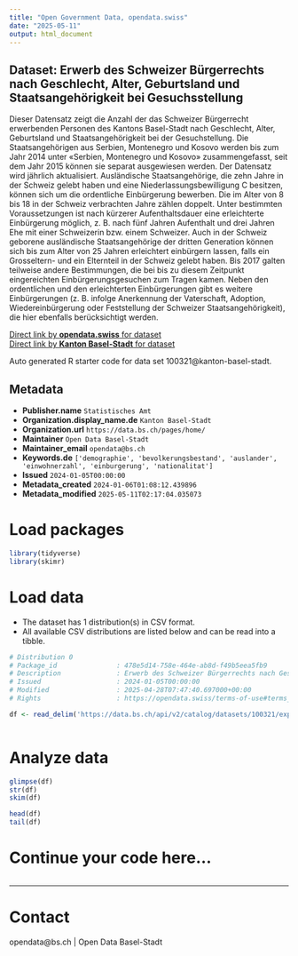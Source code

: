 ```yaml
---
title: "Open Government Data, opendata.swiss"
date: "2025-05-11"
output: html_document
---
```


## Dataset: Erwerb des Schweizer Bürgerrechts nach Geschlecht, Alter, Geburtsland und Staatsangehörigkeit bei Gesuchsstellung

Dieser Datensatz zeigt die Anzahl der das Schweizer Bürgerrecht erwerbenden Personen des Kantons Basel-Stadt nach Geschlecht, Alter, Geburtsland und Staatsangehörigkeit bei der Gesuchstellung. Die Staatsangehörigen aus Serbien, Montenegro und Kosovo werden bis zum Jahr 2014 unter «Serbien, Montenegro und Kosovo» zusammengefasst, seit dem Jahr 2015 können sie separat ausgewiesen werden. Der Datensatz wird jährlich aktualisiert. Ausländische Staatsangehörige, die zehn Jahre in der Schweiz gelebt haben und eine Niederlassungsbewilligung C besitzen, können sich um die ordentliche Einbürgerung bewerben. Die im Alter von 8 bis 18 in der Schweiz verbrachten Jahre zählen doppelt. Unter bestimmten Voraussetzungen ist nach kürzerer Aufenthaltsdauer eine erleichterte Einbürgerung möglich, z. B. nach fünf Jahren Aufenthalt und drei Jahren Ehe mit einer Schweizerin bzw. einem Schweizer. Auch in der Schweiz geborene ausländische Staatsangehörige der dritten Generation können sich bis zum Alter von 25 Jahren erleichtert einbürgern lassen, falls ein Grosseltern- und ein Elternteil in der Schweiz gelebt haben. Bis 2017 galten teilweise andere Bestimmungen, die bei bis zu diesem Zeitpunkt eingereichten Einbürgerungsgesuchen zum Tragen kamen. Neben den ordentlichen und den erleichterten Einbürgerungen gibt es weitere Einbürgerungen (z. B. infolge Anerkennung der Vaterschaft, Adoption, Wiedereinbürgerung oder Feststellung der Schweizer Staatsangehörigkeit), die hier ebenfalls berücksichtigt werden.

[Direct link by **opendata.swiss** for dataset](https://opendata.swiss/de/dataset/eingeburgerte-auslanderinnen-und-auslander-nach-geschlecht-alter-geburtsland-und-staatsangehori)<br>
[Direct link by **Kanton Basel-Stadt** for dataset](https://data.bs.ch/explore/dataset/100321/)

Auto generated R starter code for data set 100321@kanton-basel-stadt.

## Metadata

- **Publisher.name** `Statistisches Amt`
- **Organization.display_name.de** `Kanton Basel-Stadt`
- **Organization.url** `https://data.bs.ch/pages/home/`
- **Maintainer** `Open Data Basel-Stadt`
- **Maintainer_email** `opendata@bs.ch`
- **Keywords.de** `['demographie', 'bevolkerungsbestand', 'auslander', 'einwohnerzahl', 'einburgerung', 'nationalitat']`
- **Issued** `2024-01-05T00:00:00`
- **Metadata_created** `2024-01-06T01:08:12.439896`
- **Metadata_modified** `2025-05-11T02:17:04.035073`


# Load packages

```r

library(tidyverse)
library(skimr)

```

# Load data

-   The dataset has 1 distribution(s) in CSV format.
-   All available CSV distributions are listed below and can be read into a tibble.

```r

# Distribution 0
# Package_id               : 478e5d14-758e-464e-ab8d-f49b5eea5fb9
# Description              : Erwerb des Schweizer Bürgerrechts nach Geschlecht, Alter, Geburtsland und Staatsangehörigkeit bei Gesuchsstellung (csv)
# Issued                   : 2024-01-05T00:00:00
# Modified                 : 2025-04-28T07:47:40.697000+00:00
# Rights                   : https://opendata.swiss/terms-of-use#terms_by

df <- read_delim('https://data.bs.ch/api/v2/catalog/datasets/100321/exports/csv?use_labels=true')



```

# Analyze data

```r

glimpse(df)
str(df)
skim(df)

head(df)
tail(df)

```

# Continue your code here...

```r

```

------------------------------------------------------------------------

# Contact

opendata@bs.ch | Open Data Basel-Stadt
